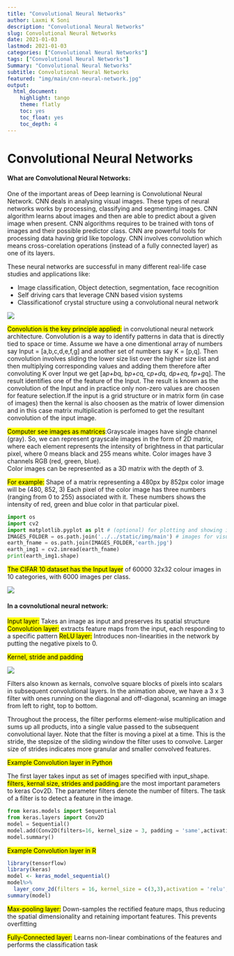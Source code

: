 ```yaml
---
title: "Convolutional Neural Networks"
author: Laxmi K Soni 
description: "Convolutional Neural Networks"
slug: Convolutional Neural Networks
date: 2021-01-03
lastmod: 2021-01-03
categories: ["Convolutional Neural Networks"]
tags: ["Convolutional Neural Networks"]
Summary: "Convolutional Neural Networks"
subtitle: Convolutional Neural Networks
featured: "img/main/cnn-neural-network.jpg"
output:
  html_document:
    highlight: tango
    theme: flatly
    toc: yes
    toc_float: yes
    toc_depth: 4
---
```


# Convolutional Neural Networks

#### What are Convolutional Neural Networks:

One of the important areas of Deep learning is Convolutional Neural Network. CNN deals in analysing visual images. These types of neural networks 
works by processing, classifying and segmenting images. CNN algorithm learns about images and then are able to predict about a given image when present. 
CNN algorithms requires to be trained with tons of images and their possible predictor class. CNN are powerful tools for processing data having grid like topology.
CNN involves convolution which means cross-corelation operations (instead of a fully connected layer) as one of its layers. 


These neural networks are successful in many different real-life case studies and applications like:

- Image classification, Object detection, segmentation, face recognition
- Self driving cars that leverage CNN based vision systems
- Classificationof crystal structure using a convolutional neural network


![](/img/main/cnn.png)

<mark>Convolution is the key principle applied:</mark> in convolutional neural network architecture. 
Convolution is a way to identify patterns in data that is directly tied to space or time. Assume we have a one dimentional array of numbers
say Input = [a,b,c,d,e,f,g] and another set of numbers say K = [p,q]. Then convolution involves sliding the lower size list over the higher size list and then multiplying corresponding values and adding them therefore after convoluting K over Input we get [a*p+b*q, b*p+c*q, c*p+d*q, d*p+e*q, f*p+g*q]. The result identifies  one of the feature of the Input. The result is known as the convolution of the Input and in practice only non-zero values are choosen for feature selection.If the input is a grid structure or in matrix form (in case of images) then the kernal is also choosen as the matrix of lower dimension and in this case matrix multiplication is perfomed to get the resultant convolution of the input image.

<mark>Computer see images as matrices</mark>:Grayscale images have single channel (gray). 
So, we can represent grayscale images in the form of 2D matrix, where each element represents the intensity of brightness in that particular pixel, 
where 0 means black and 255 means white. Color images have 3 channels RGB (red, green, blue).  
Color images can be  represented as a 3D matrix with the depth of 3.

<mark>For example:</mark> Shape of a matrix representing a 480px by 852px color image will be (480, 852, 3)
Each pixel of the color image has three numbers (ranging from 0 to 255) associated with it. 
These numbers shows the intensity of red, green and blue color in that particular pixel.

```python
import os
import cv2
import matplotlib.pyplot as plt # (optional) for plotting and showing images inline
IMAGES_FOLDER = os.path.join('../../static/img/main') # images for visuals
earth_fname = os.path.join(IMAGES_FOLDER,'earth.jpg')
earth_img1 = cv2.imread(earth_fname)
print(earth_img1.shape)
```

<mark>The CIFAR 10 dataset has the Input layer</mark> of 60000 32x32 colour images in 10 categories, with 6000 images per class. 

![](/img/main/cifar10dataset.png)


#### In a covnolutional neural network:

<mark>Input layer:</mark> Takes an image as input and preserves its spatial structure
<mark>Convolution layer:</mark>	extracts feature maps from the input, each responding to a specific pattern
<mark>ReLU layer:</mark> Introduces non-linearities in the network by putting the negative pixels to 0.

<mark>Kernel, stride and padding</mark>

![](/img/main/convolution_schematic.gif)

Filters also known as kernals, convolve square blocks of pixels into scalars in subsequent convolutional layers. In the animation above, we have a 3 x 3 filter with ones running on the diagonal and off-diagonal, scanning an image from left to right, top to bottom.

Throughout the process, the filter performs element-wise multiplication and sums up all products, into a single value passed to the subsequent convolutional layer. Note that the filter is moving a pixel at a time. This is the stride, the stepsize of the sliding window the filter uses to convolve. Larger size of strides indicates more granular and smaller convolved features.

<mark>Example Convolution layer in Python</mark>

The first layer takes input as set of images specified with input_shape. <mark>filters, kernal size, strides and padding </mark> are the most important
parameters to keras Cov2D. The parameter filters denote the number of filters. The task of a filter is to detect a feature in the image.

```python
from keras.models import Sequential
from keras.layers import Conv2D
model = Sequential()
model.add(Conv2D(filters=16, kernel_size = 3, padding = 'same',activation = 'relu',input_shape=(32,32,3)))
model.summary()
```

<mark>Example Convolution layer in R</mark>
```r
library(tensorflow)
library(keras)
model <- keras_model_sequential()
model%>% 
  layer_conv_2d(filters = 16, kernel_size = c(3,3),activation = 'relu',input_shape = c(32,32,3))
summary(model)
```




<mark>Max-pooling layer:</mark>	Down-samples the rectified feature maps, thus reducing the spatial dimensionality and retaining important features. This prevents overfitting

<mark>Fully-Connected layer:</mark>	Learns non-linear combinations of the features and performs the classification task




